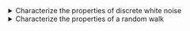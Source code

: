 <details>

<summary>Characterize the properties of discrete white noise</summary>
-   Define Residual error
-   Define discrete white noise (DWN)
.-   Define Gaussian white noise
-   Simulate Gaussian white noise with R
-   Plot DWN simulation results
-   State DWN second order properties
-   Explain how to estimate a DWN process
-   State the assumptions needed to categorize residual error series as white noise

</details>


<details>

<summary>Characterize the properties of a random walk</summary>
-   Define a random walk

</details>


